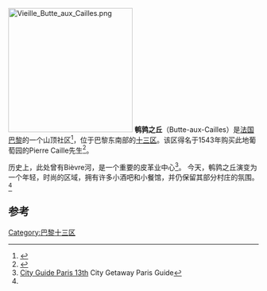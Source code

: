 [[File:Vieille_Butte_aux_Cailles.png|250px]]
'''鹌鹑之丘'''（Butte-aux-Cailles）是[[法国|法国]][[巴黎|巴黎]]的一个山顶社区<ref name=AdventureGuide>{{cite book|last=Stimmler-Hall|first=Heather|title=Adventure Guide|publisher=Hunter Publishing|date=2004|pages=142|isbn=978-1-58843-396-1|url=http://books.google.ca/books?id=e7BOBFFBvisC&pg=PA142|accessdate=2009-01-27|archive-date=2012-10-23|archive-url=https://web.archive.org/web/20121023105124/http://books.google.ca/books?id=e7BOBFFBvisC&pg=PA142|dead-url=no}}</ref>，位于巴黎东南部的[[巴黎十三区|十三区]]。该区得名于1543年购买此地葡萄园的Pierre Caille先生<ref>{{Cite web |url=http://www.butteauxcailles.com/ |title="ButteauxCailles.com" |accessdate=2015-04-21 |archive-date=2016-01-09 |archive-url=https://web.archive.org/web/20160109105140/http://butteauxcailles.com/ |dead-url=no }}</ref>。

历史上，此处曾有Bièvre河，是一个重要的皮革业中心<ref>[http://www.city-getaway.com/en/guide/2/Paris City Guide Paris 13th] {{Wayback|url=http://www.city-getaway.com/en/guide/2/Paris |date=20150416083245 }} City Getaway Paris Guide</ref>。
今天，鹌鹑之丘演变为一个年轻，时尚的区域，拥有许多小酒吧和小餐馆，并仍保留其部分村庄的氛围。<ref name="AdventureGuide" />

{{coord|48|49|41|N|2|21|09|E|type:landmark|display=title}}

==参考==
{{reflist}}
[[Category:巴黎十三区|Category:巴黎十三区]]